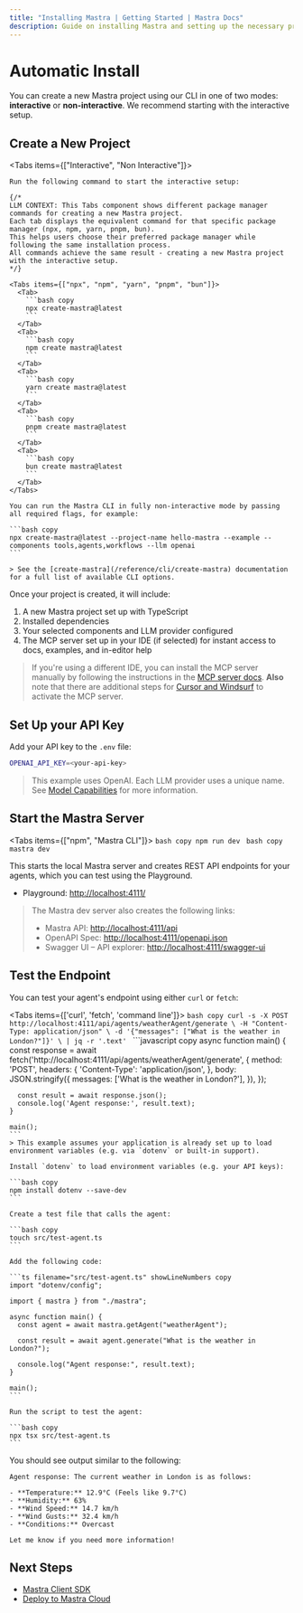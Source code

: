 ```yaml
---
title: "Installing Mastra | Getting Started | Mastra Docs"
description: Guide on installing Mastra and setting up the necessary prerequisites for running it with various LLM providers.
---
```



# Automatic Install

You can create a new Mastra project using our CLI in one of two modes: **interactive** or **non-interactive**. We recommend starting with the interactive setup.

<Steps>

## Create a New Project

<Tabs items={["Interactive", "Non Interactive"]}>

  <Tab>

    Run the following command to start the interactive setup:

    {/*
    LLM CONTEXT: This Tabs component shows different package manager commands for creating a new Mastra project.
    Each tab displays the equivalent command for that specific package manager (npx, npm, yarn, pnpm, bun).
    This helps users choose their preferred package manager while following the same installation process.
    All commands achieve the same result - creating a new Mastra project with the interactive setup.
    */}

    <Tabs items={["npx", "npm", "yarn", "pnpm", "bun"]}>
      <Tab>
        ```bash copy
        npx create-mastra@latest
        ```
      </Tab>
      <Tab>
        ```bash copy
        npm create mastra@latest
        ```
      </Tab>
      <Tab>
        ```bash copy
        yarn create mastra@latest
        ```
      </Tab>
      <Tab>
        ```bash copy
        pnpm create mastra@latest
        ```
      </Tab>
      <Tab>
        ```bash copy
        bun create mastra@latest
        ```
      </Tab>
    </Tabs>

  </Tab>

  <Tab>

    You can run the Mastra CLI in fully non-interactive mode by passing all required flags, for example:

    ```bash copy
    npx create-mastra@latest --project-name hello-mastra --example --components tools,agents,workflows --llm openai
    ```

    > See the [create-mastra](/reference/cli/create-mastra) documentation for a full list of available CLI options.

  </Tab>
</Tabs>

Once your project is created, it will include:

1. A new Mastra project set up with TypeScript
2. Installed dependencies
3. Your selected components and LLM provider configured
4. The MCP server set up in your IDE (if selected) for instant access to docs, examples, and in-editor help

> If you're using a different IDE, you can install the MCP server manually by following the instructions in the [MCP server docs](/docs/getting-started/mcp-docs-server). **Also** note that there are additional steps for [Cursor and Windsurf](/docs/getting-started/mcp-docs-server#after-configuration) to activate the MCP server.

## Set Up your API Key

Add your API key to the `.env` file:

```bash filename=".env" copy
OPENAI_API_KEY=<your-api-key>
```

> This example uses OpenAI. Each LLM provider uses a unique name. See [Model Capabilities](docs/getting-started/model-capability) for more information.

## Start the Mastra Server

<Tabs items={["npm", "Mastra CLI"]}>
  <Tab>
    ```bash copy
    npm run dev
    ```
  </Tab>
  <Tab>
    ```bash copy
    mastra dev
    ```
  </Tab>
</Tabs>

This starts the local Mastra server and creates REST API endpoints for your agents, which you can test using the Playground.

- Playground: [http://localhost:4111/](http://localhost:4111/)

> The Mastra dev server also creates the following links:
> - Mastra API: [http://localhost:4111/api](http://localhost:4111/api)
> - OpenAPI Spec: [http://localhost:4111/openapi.json](http://localhost:4111/openapi.json)
> - Swagger UI – API explorer: [http://localhost:4111/swagger-ui](http://localhost:4111/swagger-ui)

## Test the Endpoint

You can test your agent's endpoint using either `curl` or `fetch`:

<Tabs items={['curl', 'fetch', 'command line']}>
  <Tab>
    ```bash copy
    curl -s -X POST http://localhost:4111/api/agents/weatherAgent/generate \
      -H "Content-Type: application/json" \
      -d '{"messages": ["What is the weather in London?"]}' \
      | jq -r '.text'
    ```
  </Tab>
  <Tab>
    ```javascript copy
    async function main() {
      const response = await fetch('http://localhost:4111/api/agents/weatherAgent/generate', {
        method: 'POST',
        headers: {
          'Content-Type': 'application/json',
        },
        body: JSON.stringify({
          messages: ['What is the weather in London?'],
        }),
      });

      const result = await response.json();
      console.log('Agent response:', result.text);
    }

    main();
    ```
    > This example assumes your application is already set up to load environment variables (e.g. via `dotenv` or built-in support).
  </Tab>
  <Tab>

    Install `dotenv` to load environment variables (e.g. your API keys):

    ```bash copy
    npm install dotenv --save-dev
    ```

    Create a test file that calls the agent:

    ```bash copy
    touch src/test-agent.ts
    ```

    Add the following code:

    ```ts filename="src/test-agent.ts" showLineNumbers copy
    import "dotenv/config";

    import { mastra } from "./mastra";

    async function main() {
      const agent = await mastra.getAgent("weatherAgent");

      const result = await agent.generate("What is the weather in London?");

      console.log("Agent response:", result.text);
    }

    main();
    ```

    Run the script to test the agent:

    ```bash copy
    npx tsx src/test-agent.ts
    ```

  </Tab>
</Tabs>

You should see output similar to the following:

```plaintext
Agent response: The current weather in London is as follows:

- **Temperature:** 12.9°C (Feels like 9.7°C)
- **Humidity:** 63%
- **Wind Speed:** 14.7 km/h
- **Wind Gusts:** 32.4 km/h
- **Conditions:** Overcast

Let me know if you need more information!
```

</Steps>

## Next Steps

- [Mastra Client SDK](/docs/client-js/overview)
- [Deploy to Mastra Cloud](/docs/deployment/overview)

